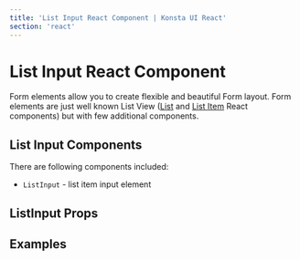 ```yaml
---
title: 'List Input React Component | Konsta UI React'
section: 'react'
---
```



# List Input React Component

Form elements allow you to create flexible and beautiful Form layout. Form elements are just well known List View ([List](/react/list) and [List Item](/react/list-item) React components) but with few additional components.

## List Input Components

There are following components included:

- `ListInput` - list item input element

## ListInput Props

<ListInputProps />

## Examples

<ListInputExample />
